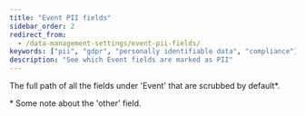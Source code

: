 ```yaml
---
title: "Event PII fields"
sidebar_order: 2
redirect_from:
  - /data-management-settings/event-pii-fields/
keywords: ["pii", "gdpr", "personally identifiable data", "compliance"]
description: "See which Event fields are marked as PII"
---
```


The full path of all the fields under 'Event' that are scrubbed by default\*.

<PiiFields />

\* Some note about the 'other' field.
